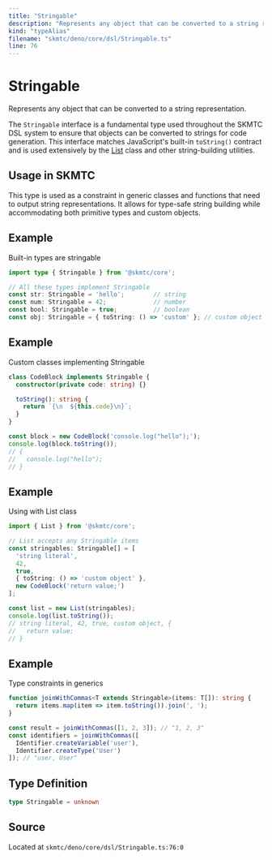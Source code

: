 ```yaml
---
title: "Stringable"
description: "Represents any object that can be converted to a string representation."
kind: "typeAlias"
filename: "skmtc/deno/core/dsl/Stringable.ts"
line: 76
---
```


# Stringable

Represents any object that can be converted to a string representation.

The `Stringable` interface is a fundamental type used throughout the SKMTC DSL
system to ensure that objects can be converted to strings for code generation.
This interface matches JavaScript's built-in `toString()` contract and is used
extensively by the [List](./list.mdx) class and other string-building utilities.

## Usage in SKMTC

This type is used as a constraint in generic classes and functions that need
to output string representations. It allows for type-safe string building
while accommodating both primitive types and custom objects.


## Example

Built-in types are stringable
```typescript
import type { Stringable } from '@skmtc/core';

// All these types implement Stringable
const str: Stringable = 'hello';        // string
const num: Stringable = 42;             // number
const bool: Stringable = true;          // boolean
const obj: Stringable = { toString: () => 'custom' }; // custom object
```


## Example

Custom classes implementing Stringable
```typescript
class CodeBlock implements Stringable {
  constructor(private code: string) {}

  toString(): string {
    return `{\n  ${this.code}\n}`;
  }
}

const block = new CodeBlock('console.log("hello");');
console.log(block.toString());
// {
//   console.log("hello");
// }
```


## Example

Using with List class
```typescript
import { List } from '@skmtc/core';

// List accepts any Stringable items
const stringables: Stringable[] = [
  'string literal',
  42,
  true,
  { toString: () => 'custom object' },
  new CodeBlock('return value;')
];

const list = new List(stringables);
console.log(list.toString());
// string literal, 42, true, custom object, {
//   return value;
// }
```


## Example

Type constraints in generics
```typescript
function joinWithCommas<T extends Stringable>(items: T[]): string {
  return items.map(item => item.toString()).join(', ');
}

const result = joinWithCommas([1, 2, 3]); // "1, 2, 3"
const identifiers = joinWithCommas([
  Identifier.createVariable('user'),
  Identifier.createType('User')
]); // "user, User"
```

## Type Definition

```typescript
type Stringable = unknown
```

## Source

Located at `skmtc/deno/core/dsl/Stringable.ts:76:0`
